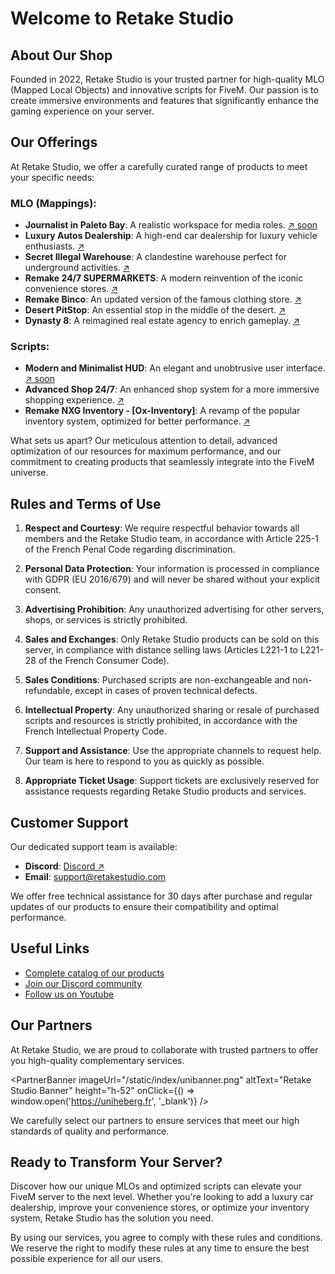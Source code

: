 

# Welcome to Retake Studio

## About Our Shop

Founded in 2022, Retake Studio is your trusted partner for high-quality MLO (Mapped Local Objects) and innovative scripts for FiveM. Our passion is to create immersive environments and features that significantly enhance the gaming experience on your server.

## Our Offerings

At Retake Studio, we offer a carefully curated range of products to meet your specific needs:

### MLO (Mappings):
- **Journalist in Paleto Bay**: A realistic workspace for media roles. [↗ soon]()
- **Luxury Autos Dealership**: A high-end car dealership for luxury vehicle enthusiasts. [↗](https://retake-studio.tebex.io/package/5978821)
- **Secret Illegal Warehouse**: A clandestine warehouse perfect for underground activities. [↗](https://retake-studio.tebex.io/package/6315799) 
- **Remake 24/7 SUPERMARKETS**: A modern reinvention of the iconic convenience stores. [↗](https://retake-studio.tebex.io/package/6179108)
- **Remake Binco**: An updated version of the famous clothing store. [↗](https://retake-studio.tebex.io/package/6336310)
- **Desert PitStop**: An essential stop in the middle of the desert. [↗](https://retake-studio.tebex.io/package/6070379)
- **Dynasty 8**: A reimagined real estate agency to enrich gameplay. [↗](https://retake-studio.tebex.io/package/6357879)

### Scripts:
- **Modern and Minimalist HUD**: An elegant and unobtrusive user interface. [↗ soon]()
- **Advanced Shop 24/7**: An enhanced shop system for a more immersive shopping experience. [↗](https://retake-studio.tebex.io/package/5900299)
- **Remake NXG Inventory - [Ox-Inventory]**: A revamp of the popular inventory system, optimized for better performance. [↗](https://retake-studio.tebex.io/package/6375067)

What sets us apart? Our meticulous attention to detail, advanced optimization of our resources for maximum performance, and our commitment to creating products that seamlessly integrate into the FiveM universe.

## Rules and Terms of Use

1. **Respect and Courtesy**: We require respectful behavior towards all members and the Retake Studio team, in accordance with Article 225-1 of the French Penal Code regarding discrimination.

2. **Personal Data Protection**: Your information is processed in compliance with GDPR (EU 2016/679) and will never be shared without your explicit consent.

3. **Advertising Prohibition**: Any unauthorized advertising for other servers, shops, or services is strictly prohibited.

4. **Sales and Exchanges**: Only Retake Studio products can be sold on this server, in compliance with distance selling laws (Articles L221-1 to L221-28 of the French Consumer Code).

5. **Sales Conditions**: Purchased scripts are non-exchangeable and non-refundable, except in cases of proven technical defects.

6. **Intellectual Property**: Any unauthorized sharing or resale of purchased scripts and resources is strictly prohibited, in accordance with the French Intellectual Property Code.

7. **Support and Assistance**: Use the appropriate channels to request help. Our team is here to respond to you as quickly as possible.

8. **Appropriate Ticket Usage**: Support tickets are exclusively reserved for assistance requests regarding Retake Studio products and services.

## Customer Support

Our dedicated support team is available:

- **Discord**: [Discord ↗](https://discord.gg/UMwpRHkUtg)
- **Email**: [support@retakestudio.com](mailto:support@retakestudio.com)

We offer free technical assistance for 30 days after purchase and regular updates of our products to ensure their compatibility and optimal performance.

## Useful Links

- [Complete catalog of our products](https://retake-studio.tebex.io)
- [Join our Discord community](https://discord.gg/UMwpRHkUtg)
- [Follow us on Youtube](https://www.youtube.com/@retakestudio)

## Our Partners

At Retake Studio, we are proud to collaborate with trusted partners to offer you high-quality complementary services.


<PartnerBanner imageUrl="/static/index/unibanner.png" altText="Retake Studio Banner" height="h-52" onClick={() => window.open('https://uniheberg.fr', '_blank')} />


We carefully select our partners to ensure services that meet our high standards of quality and performance.

## Ready to Transform Your Server?

Discover how our unique MLOs and optimized scripts can elevate your FiveM server to the next level. Whether you're looking to add a luxury car dealership, improve your convenience stores, or optimize your inventory system, Retake Studio has the solution you need.

By using our services, you agree to comply with these rules and conditions. We reserve the right to modify these rules at any time to ensure the best possible experience for all our users.
